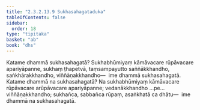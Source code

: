 ```yaml
---
title: "2.3.2.13.9 Sukhasahagataduka"
tableOfContents: false
sidebar:
  order: 18
type: "tipitaka"
basket: "ab"
book: "dhs"
---
```



<DynamicBreadcrumb />

<Division number="1283" book="dhs" bookNo="29" page="253">

<Paragraph number="1984" book="dhs">
Katame dhammā sukhasahagatā? Sukhabhūmiyaṃ kāmāvacare rūpāvacare apariyāpanne, sukhaṃ ṭhapetvā, taṃsampayutto saññākkhandho, saṅkhārakkhandho, viññāṇakkhandho—  ime dhammā sukhasahagatā.
</Paragraph>

</Division>
<Division number="1284" book="dhs" bookNo="29" page="253">

<Paragraph number="1985" book="dhs">
Katame dhammā na sukhasahagatā? Na sukhabhūmiyaṃ kāmāvacare rūpāvacare arūpāvacare apariyāpanne; vedanākkhandho …pe…  viññāṇakkhandho; sukhañca, sabbañca rūpaṃ, asaṅkhatā ca dhātu—  ime dhammā na sukhasahagatā.
</Paragraph>
</Division>